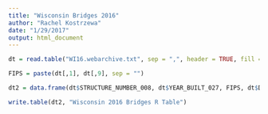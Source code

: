 ```yaml
---
title: "Wisconsin Bridges 2016"
author: "Rachel Kostrzewa"
date: "1/29/2017"
output: html_document
---
```


```r
dt = read.table("WI16.webarchive.txt", sep = ",", header = TRUE, fill = TRUE, quote = NULL, colClasses = 'character')

FIPS = paste(dt[,1], dt[,9], sep = "")

dt2 = data.frame(dt$STRUCTURE_NUMBER_008, dt$YEAR_BUILT_027, FIPS, dt$DECK_COND_058, dt$SUPERSTRUCTURE_COND_059, dt$SUBSTRUCTURE_COND_060, dt$ADT_029, dt$PERCENT_ADT_TRUCK_109)

write.table(dt2, "Wisconsin 2016 Bridges R Table")
```

